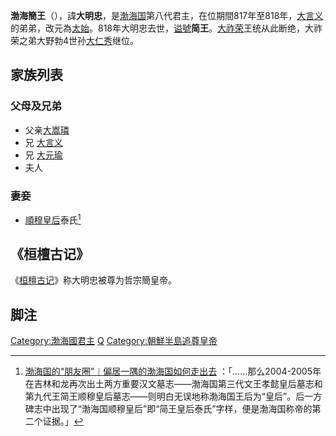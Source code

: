{{Infobox Monarch
| name = 渤海簡王
| title = [[渤海國|渤海國]]第9任[[渤海國君主列表|國王]]
| image = 
| caption = 
| reign = 817年—818年
| predecessor = [[大言義|大言義]]
| successor = [[大仁秀|大仁秀]]
| full name = 大明忠
| native_lang1 = [[諡號|諡號]]
| native_lang1_name1 = 簡王
| native_lang2 = [[年號|年號]]
| native_lang2_name1 =[[太始_(渤海)|太始]]
| royal house = [[渤海國|渤海國]]
| father = [[大嵩璘|大嵩璘]]
| mother = ？
| birth_date = ？
| birth_place = 
| death_date = 818年
| death_place = 
| burial_place = 
}}
'''渤海簡王'''（{{bd|？||818年||}}），諱'''大明忠'''，是[[渤海国|渤海国]]第八代君主，在位期間817年至818年，[[大言义|大言义]]的弟弟，改元為[[太始_(大明忠)|太始]]。818年大明忠去世，[[谥號|谥號]]'''简王'''。[[大祚荣|大祚荣]]王统从此断绝，大祚荣之弟大野勃4世孙[[大仁秀|大仁秀]]继位。
== 家族列表 ==
===父母及兄弟===
* 父亲[[大嵩璘|大嵩璘]]
* 兄 [[大言义|大言义]]
* 兄 [[大元瑜|大元瑜]]
*夫人

=== 妻妾 ===
*[[順穆皇后|順穆皇后]]泰氏<ref>[http://www.thepaper.cn/newsDetail_forward_1458142 渤海国的“朋友圈”︱偏居一隅的渤海国如何走出去] {{Wayback|url=http://www.thepaper.cn/newsDetail_forward_1458142 |date=20160613133140 }}：「……那么2004-2005年在吉林和龙再次出土两方重要汉文墓志——渤海国第三代文王孝懿皇后墓志和第九代王简王顺穆皇后墓志——则明白无误地称渤海国王后为“皇后”。后一方碑志中出现了“渤海国顺穆皇后”即“简王皇后泰氏”字样，便是渤海国称帝的第二个证据。」</ref>

==《桓檀古记》==
《[[桓檀古记|桓檀古记]]》称大明忠被尊为哲宗簡皇帝。

==脚注==
{{reflist}}

{{start box}}
{{s-before|渤海僖王[[大言义|大言义]]}}
{{s-title|[[渤海国君主列表|渤海国王]]|（817－818）}}
{{s-after|渤海宣王[[大仁秀|大仁秀]]}}
{{end box}}

{{渤海国君主}}

[[Category:渤海國君主|Category:渤海國君主]]
[[Category:靺鞨人|Q]]
[[Category:朝鮮半島追尊皇帝|Category:朝鮮半島追尊皇帝]]